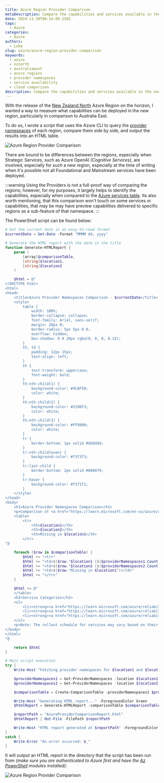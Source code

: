 ```yaml
---
title: Azure Region Provider Comparison
metaDescription: Compare the capabilities and services available in the new Azure region for example, New Zealand North, with those in Australia East.
date: 2024-11-30T08:14:09.250Z
tags:
  - Azure
categories:
  - Azure
authors:
  - Luke
slug: azure/azure-region-provider-comparison
keywords:
  - azure
  - nznorth
  - australiaeast
  - azure regions
  - provider namespaces
  - service availability
  - cloud comparison
description: Compare the capabilities and services available in the new Azure region, for example, New Zealand North, with those in Australia East.
---
```


With the release of the [New Zealand North](https://datacenters.microsoft.com/globe/explore?info=region_newzealandnorth) Azure Region on the horizon, I wanted a way to measure what capabilities can be deployed in the new region, particularly in comparison to Australia East.

To do so, I wrote a script that uses the Azure CLI to query the [provider namespaces](https://learn.microsoft.com/en-us/azure/azure-resource-manager/management/azure-services-resource-providers?WT.mc_id=AZ-MVP-5004796) of each region, compare them side by side, and output the results into an HTML table.

![Azure Region Provider Comparison](images/RegionCompare_AustraliaVsNZN.png)

<!--truncate-->

There are bound to be differences between the regions, especially when Strategic Services, such as Azure OpenAI _(Cognitive Services)_, are involved, especially for such a new region, especially at the time of writing when it's possible not all Foundational and Mainstream services have been deployed.

:::warning
Using the Providers is not a full-proof way of comparing the regions; however, for my purposes, it largely helps to identify the capabilities, especially when compared to the [Azure services table](https://learn.microsoft.com/en-us/azure/azure-resource-manager/management/azure-services-resource-providers?WT.mc_id=AZ-MVP-5004796). Its also worth mentioning, that this comparison won't touch on some services or capabilities, that may be may have preview capabilities delivered to specific regions as a sub-feature of that namespace.
:::

The PowerShell script can be found below:

```powershell title="RegionProvider_Compare.ps1"
# Get the current date in an easy-to-read format
$currentDate = Get-Date -Format "MMMM dd, yyyy"

# Generate the HTML report with the date in the title
function Generate-HTMLReport {
    param (
        [array]$comparisonTable,
        [string]$location1,
        [string]$location2
    )

    $html = @"
<!DOCTYPE html>
<html>
<head>
    <title>Azure Provider Namespaces Comparison - $currentDate</title>
    <style>
        table { 
            width: 100%; 
            border-collapse: collapse; 
            font-family: Arial, sans-serif; 
            margin: 20px 0; 
            border-radius: 5px 5px 0 0; 
            overflow: hidden; 
            box-shadow: 0 0 20px rgba(0, 0, 0, 0.15); 
        }
        th, td { 
            padding: 12px 15px; 
            text-align: left; 
        }
        th { 
            text-transform: uppercase; 
            font-weight: bold; 
        }
        th:nth-child(1) { 
            background-color: #4CAF50; 
            color: white; 
        }
        th:nth-child(2) { 
            background-color: #2196F3; 
            color: white; 
        }
        th:nth-child(3) { 
            background-color: #FF9800; 
            color: white; 
        }
        tr { 
            border-bottom: 1px solid #dddddd; 
        }
        tr:nth-child(even) { 
            background-color: #f3f3f3; 
        }
        tr:last-child { 
            border-bottom: 2px solid #009879; 
        }
        tr:hover { 
            background-color: #f1f1f1; 
        }
    </style>
</head>
<body>
    <h1>Azure Provider Namespaces Comparison</h1>
    <p>Comparison of <a href="https://learn.microsoft.com/en-us/azure/azure-resource-manager/management/azure-services-resource-providers?WT.mc_id=AZ-MVP-5004796">provider namespaces</a> between <strong>$location1</strong> and <strong>$location2</strong> as of $currentDate.</p>
    <table>
        <tr>
            <th>$location1</th>
            <th>$location2</th>
            <th>Missing in $location1</th>
        </tr>
"@

    foreach ($row in $comparisonTable) {
        $html += "<tr>"
        $html += "<td>$($row."$location1 ($($providerNamespaces1.Count))")</td>"
        $html += "<td>$($row."$location2 ($($providerNamespaces2.Count))")</td>"
        $html += "<td>$($row."Missing in $location1")</td>"
        $html += "</tr>"
    }

    $html += @"
    </table>
    <h2>Service Categories</h2>
    <ul>
        <li><strong><a href="https://learn.microsoft.com/azure/reliability/availability-service-by-category?WT.mc_id=AZ-MVP-5004796#available-services-by-region-category">Foundational</a></strong>: Available in all recommended and alternate regions when the region is generally available, or within 90 days of a new foundational service becoming generally available.</li>
        <li><strong><a href="https://learn.microsoft.com/azure/reliability/availability-service-by-category?WT.mc_id=AZ-MVP-5004796#available-services-by-region-category">Mainstream</a></strong>: Available in all recommended regions within 90 days of the region general availability. Demand-driven in alternate regions, and many are already deployed into a large subset of alternate regions.</li>
        <li><strong><a href="https://learn.microsoft.com/azure/reliability/availability-service-by-category?WT.mc_id=AZ-MVP-5004796#strategic-services">Strategic</a></strong>: Targeted service offerings, often industry-focused or backed by customized hardware. Demand-driven availability across regions.</li>
    </ul>
    <p>Note: The rollout schedule for services may vary based on their category and region, with Foundational Services being prioritized for early adoption, followed by Mainstream services (+90 days after GA), and finally Strategic services as demand requirements. Make sure you let your Microsoft account team know if a Strategic Service is required in your region.</p>
</body>
</html>
"@

    return $html
}

# Main script execution
try {
    Write-Host "Fetching provider namespaces for $location1 and $location2 ..." -ForegroundColor Green

    $providerNamespaces1 = Get-ProviderNamespaces -location $location1
    $providerNamespaces2 = Get-ProviderNamespaces -location $location2

    $comparisonTable = Create-ComparisonTable -providerNamespaces1 $providerNamespaces1 -providerNamespaces2 $providerNamespaces2

    Write-Host "Generating HTML report..." -ForegroundColor Green
    $htmlReport = Generate-HTMLReport -comparisonTable $comparisonTable -location1 $location1 -location2 $location2

    $reportPath = "AzureProviderComparisonReport.html"
    $htmlReport | Out-File -FilePath $reportPath

    Write-Host "HTML report generated at $reportPath" -ForegroundColor Green
}
catch {
    Write-Error "An error occurred: $_"
}
```

It will output an HTML report in the directory that the script has been run from _(make sure you are authenticated to Azure first and have the [Az PowerShell](https://learn.microsoft.com/powershell/azure/new-azureps-module-az?view=azps-13.0.0&WT.mc_id=AZ-MVP-5004796) modules installed)_:

![Azure Region Provider Comparison](images/RegionCompare_HTMLReport.jpg)
